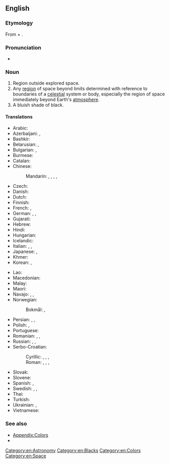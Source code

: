 {{also|outer-space}}
==English==
{{wikipedia}}

===Etymology===
From {{m|en|outer}} + {{m|en|space}}.

===Pronunciation===
* {{a|US}} {{IPA|en|/ˌaʊtɚ ˈspeɪs/|[ˌaʊ̯ɾɚ ˈspeɪ̯s]}}

===Noun===
{{en-noun|-}}

# Region outside explored space.
# Any [[region]] of space beyond limits determined with reference to boundaries of a [[celestial]] system or body, especially the region of space immediately beyond Earth's [[atmosphere]].
# A bluish shade of black.
#: {{color panel|outer space ([[w:Pantone|Pantone]])|452f3c}}
#: {{color panel|outer space ([[w:Crayola|Crayola]])|414a4c}}

====Translations====
{{trans-top|region}}
* Arabic: {{t|ar|فَضَاء خَارِجِيّ}}
* Azerbaijani: {{t|az|kosmik fəza}}, {{t|az|kosmos}}
* Bashkir: {{t|ba|йыһан}}
* Belarusian: {{t|be|касмі́чная прасто́ра|f}}, {{t+|be|ко́смас|m}}
* Bulgarian: {{t|bg|косми́ческо простра́нство|n}}, {{t+|bg|ко́смос|m}}
* Burmese: {{t+|my|အာကာသ}}
* Catalan: {{t+|ca|espai exterior}}
* Chinese:
*: Mandarin: {{t+|cmn|太空|tr=tàikōng}}, {{t+|cmn|宇宙空間}}, {{t+|cmn|宇宙空间|tr=yǔzhòu kōngjiān}}, {{t+|cmn|外層空間}}, {{t+|cmn|外层空间|tr=wàicéng kōngjiān}}
* Czech: {{t|cs|kosmický prostor|m}}
* Danish: {{t|da|ydre rum|n}}
* Dutch: {{t+|nl|ruimte|f}}
* Finnish: {{t|fi|ulkoavaruus}}
* French: {{t|fr|espace cosmique|m}}, {{t+|fr|cosmos|m}}
* German: {{t+|de|Weltraum|m}}, {{t+|de|All|n}}, {{t+|de|Weltall|n}}
* Gujarati: {{t|gu|અંતરિક્ષ}}
* Hebrew: {{t|he|החלל החיצון|tr=hakhalál hakhitzón}}
* Hindi: {{t-needed|hi}}
* Hungarian: {{t+|hu|világűr}}
* Icelandic: {{t|is|útgeimur|m}}
* Italian: {{t|it|spazio cosmico|m}}, {{t+|it|cosmo|m}}, {{t|it|spazio esterno|m}}
* Japanese: {{t+|ja|宇宙|tr=うちゅう, uchū}}, {{t+|ja|宇宙空間|tr=うちゅうくうかん, uchūkūkan}}
* Khmer: {{t+|km|អវកាស}}
* Korean: {{t+|ko|우주(宇宙)}}, {{t|ko|우주 공간(宇宙空間)}}
{{trans-mid}}
* Lao: {{t+|lo|ອະວະກາດ}}
* Macedonian: {{t|mk|вселенски простор|m}}
* Malay: {{t|ms|angkasa lepas}}
* Maori: {{t|mi|tuarangi}}
* Navajo: {{t|nv|yágháhonikáán}}, {{t|nv|yágháhookáán}}, {{t|nv|yáhoníkáán}}
* Norwegian:
*: Bokmål: {{t|nb|verdensrom|n}}, {{t|no|ytre rom|m}}
* Persian: {{t+|fa|فضا|tr=fazâ}}, {{t|fa|اسپاش|tr=espâš}}, {{t|fa|فضای بیرونی|tr=fazâ-ye biruni}}
* Polish: {{t+|pl|kosmos|m-in}}, {{t+|pl|przestrzeń kosmiczna|f}}
* Portuguese: {{t+|pt|espaço sideral|m}}
* Romanian: {{t+|ro|spațiu cosmic|n}}, {{t|ro|spațiu interplanetar|n}}, {{t+|ro|cosmos|n}}
* Russian: {{t+|ru|ко́смос|m}}, {{t|ru|[[откры́тый]] [[ко́смос]]|m}}, {{t|ru|косми́ческое простра́нство|n}}
* Serbo-Croatian:
*: Cyrillic: {{t|sh|све̏мӣр|m}}, {{t|sh|васио́на|f}}, {{t|sh|васељена|f}}, {{t|sh|космос|m}}
*: Roman: {{t+|sh|svȅmīr|m}}, {{t+|sh|vasióna|f}}, {{t|sh|vaseljena|f}}, {{t+|sh|kosmos|m}}
* Slovak: {{t|sk|kozmický priestor|m}}
* Slovene: {{t|sl|vesoljski prostor|m}}
* Spanish: {{t|es|espacio exterior|m}}, {{t|es|espacio cósmico|m}}
* Swedish: {{t+|sv|rymd|c}}, {{t+|sv|världsrymd|c}}, {{t|sv|yttre rymd|c}}
* Thai: {{t+|th|อวกาศ}}
* Turkish: {{t|tr|dış uzay}}
* Ukrainian: {{t|uk|космі́чний про́стір|m}}, {{t|uk|ко́смос|m}}
* Vietnamese: {{t+|vi|vũ trụ}}
{{trans-bottom}}

===See also===
* [[Appendix:Colors]]
* {{l|en|astropolitics}}

[[Category:en:Astronomy]]
[[Category:en:Blacks]]
[[Category:en:Colors]]
[[Category:en:Space]]